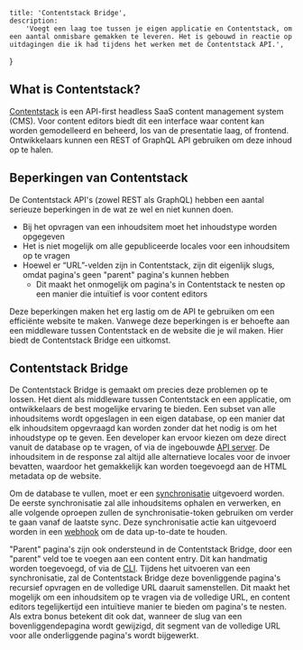 	title: 'Contentstack Bridge',
	description:
		'Voegt een laag toe tussen je eigen applicatie en Contentstack, om een aantal onmisbare gemakken te leveren. Het is gebouwd in reactie op uitdagingen die ik had tijdens het werken met de Contentstack API.',
}

<div className="py-4" />

## What is Contentstack?

[Contentstack](https://www.contentstack.com/platforms/headless-cms) is een API-first headless SaaS content management system (CMS).
Voor content editors biedt dit een interface waar content kan worden
gemodelleerd en beheerd, los van de presentatie laag, of frontend.
Ontwikkelaars kunnen een REST of GraphQL API gebruiken om deze inhoud op te halen.

<div className="py-4" />

## Beperkingen van Contentstack

De Contentstack API's (zowel REST als GraphQL) hebben een aantal
serieuze beperkingen in de wat ze wel en niet kunnen doen.

- Bij het opvragen van een inhoudsitem moet het inhoudstype worden opgegeven
- Het is niet mogelijk om alle gepubliceerde locales voor een inhoudsitem op te vragen
- Hoewel er “URL”-velden zijn in Contentstack, zijn dit eigenlijk slugs, omdat pagina's geen "parent" pagina's kunnen hebben
  - Dit maakt het onmogelijk om pagina's in Contentstack te nesten op een manier die intuïtief is voor content editors

Deze beperkingen maken het erg lastig om de API te gebruiken om een efficiënte website te maken.
Vanwege deze beperkingen is er behoefte aan een middleware
tussen Contentstack en de website die je wil maken.
Hier biedt de Contentstack Bridge een uitkomst.

<div className="py-4" />

## Contentstack Bridge

De Contentstack Bridge is gemaakt om precies deze problemen op te lossen.
Het dient als middleware tussen Contentstack en een applicatie,
om ontwikkelaars de best mogelijke ervaring te bieden.
Een subset van alle inhoudsitems wordt opgeslagen in een eigen database, op een
manier dat elk inhoudsitem opgevraagd kan worden zonder dat het nodig is om het inhoudstype op te geven.
Een developer kan ervoor kiezen om deze direct vanuit de database op te vragen,
of via de ingebouwde [API server](https://dobefu.github.io/csb/api-server/index.html).
De inhoudsitem in de response zal altijd alle alternatieve locales voor de invoer bevatten,
waardoor het gemakkelijk kan worden toegevoegd aan de HTML metadata op de website.

Om de database te vullen, moet er een [synchronisatie](https://www.contentstack.com/docs/developers/apis/content-delivery-api#synchronization) uitgevoerd worden.
De eerste synchronisatie zal alle inhoudsitems ophalen en verwerken,
en alle volgende oproepen zullen de synchronisatie-token gebruiken om verder te gaan vanaf de laatste sync.
Deze synchronisatie actie kan uitgevoerd worden in een [webhook](https://www.contentstack.com/docs/developers/set-up-webhooks/about-webhooks) om de data up-to-date te houden.

"Parent" pagina's zijn ook ondersteund in de Contentstack Bridge, door een "parent" veld toe te voegen aan een content entry.
Dit kan handmatig worden toegevoegd, of via de [CLI](https://dobefu.github.io/csb/cli/index.html).
Tijdens het uitvoeren van een synchronisatie, zal de Contentstack Bridge deze
bovenliggende pagina's recursief opvragen en de volledige URL daaruit samenstellen.
Dit maakt het mogelijk om een inhoudsitem op te vragen via de volledige URL,
en content editors tegelijkertijd een intuïtieve manier te bieden om pagina's te nesten.
Als extra bonus betekent dit ook dat, wanneer de slug van een bovenliggendepagina wordt gewijzigd,
dit segment van de volledige URL voor alle onderliggende pagina's wordt bijgewerkt.
